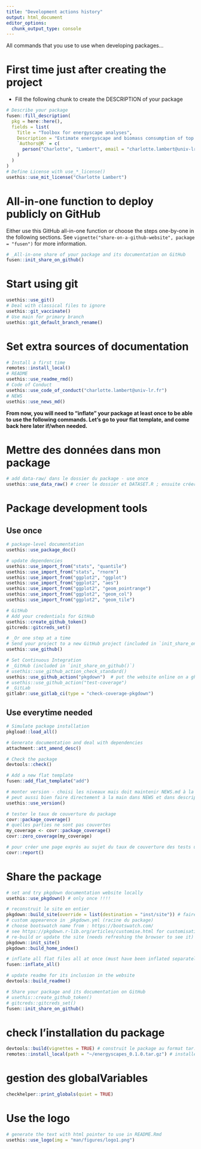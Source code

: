 ```yaml
---
title: "Development actions history"
output: html_document
editor_options: 
  chunk_output_type: console
---
```


All commands that you use to use when developing packages...

# First time just after creating the project

- Fill the following chunk to create the DESCRIPTION of your package

```r
# Describe your package
fusen::fill_description(
  pkg = here::here(),
  fields = list(
    Title = "Toolbox for energyscape analyses",
    Description = "Estimate energyscape and biomass consumption of top predators from allometric relationships.",
    `Authors@R` = c(
      person("Charlotte", "Lambert", email = "charlotte.lambert@univ-lr.fr", role = c("aut", "cre"), comment = c(ORCID = "0000-0002-1128-5262"))
    )
  )
)
# Define License with use_*_license()
usethis::use_mit_license("Charlotte Lambert")
```

# All-in-one function to deploy publicly on GitHub

Either use this GitHub all-in-one function or choose the steps one-by-one in the following sections.
See `vignette("share-on-a-github-website", package = "fusen")` for more information.

```r
# _All-in-one share of your package and its documentation on GitHub
fusen::init_share_on_github()
```


# Start using git

```r
usethis::use_git()
# Deal with classical files to ignore
usethis::git_vaccinate()
# Use main for primary branch
usethis::git_default_branch_rename()
```

# Set extra sources of documentation

```r
# Install a first time
remotes::install_local()
# README
usethis::use_readme_rmd()
# Code of Conduct
usethis::use_code_of_conduct("charlotte.lambert@univ-lr.fr")
# NEWS
usethis::use_news_md()
```

**From now, you will need to "inflate" your package at least once to be able to use the following commands. Let's go to your flat template, and come back here later if/when needed.**

# Mettre des données dans mon package

```r
# add data-raw/ dans le dossier du package - use once
usethis::use_data_raw() # creer le dossier et DATASET.R ; ensuite créer des scripts R pour les transformer

```

# Package development tools
## Use once

```r

# package-level documentation
usethis::use_package_doc()

# update dependencies
usethis::use_import_from("stats", "quantile")
usethis::use_import_from("stats", "rnorm")
usethis::use_import_from("ggplot2", "ggplot")
usethis::use_import_from("ggplot2", "aes")
usethis::use_import_from("ggplot2", "geom_pointrange")
usethis::use_import_from("ggplot2", "geom_col")
usethis::use_import_from("ggplot2", "geom_tile")

# GitHub
# Add your credentials for GitHub
usethis::create_github_token()
gitcreds::gitcreds_set()

# _Or one step at a time
# Send your project to a new GitHub project (included in `init_share_on_github()`)
usethis::use_github()

# Set Continuous Integration
# _GitHub (included in `init_share_on_github()`)
# usethis::use_github_action_check_standard()
usethis::use_github_action("pkgdown")  # put the website online on a gh-pages
# usethis::use_github_action("test-coverage")
# _GitLab
gitlabr::use_gitlab_ci(type = "check-coverage-pkgdown")
```

## Use everytime needed

```r

# Simulate package installation
pkgload::load_all()

# Generate documentation and deal with dependencies
attachment::att_amend_desc()

# Check the package
devtools::check()

# Add a new flat template
fusen::add_flat_template("add")

# monter version - choisi les niveaux mais doit maintenir NEWS.md à la main pour noter les nouveautés. 
# peut aussi bien faire directement à la main dans NEWS et dans description, c'est aussi simple. 
usethis::use_version()

# tester le taux de couverture du package
covr::package_coverage()
# quelles parties ne sont pas couvertes
my_coverage <- covr::package_coverage()
covr::zero_coverage(my_coverage)

# pour créer une page exprès au sujet du taux de couverture des tests unitaires
covr::report()
```

# Share the package

```r
# set and try pkgdown documentation website locally
usethis::use_pkgdown() # only once !!!!

# reconstruit le site en entier
pkgdown::build_site(override = list(destination = "inst/site")) # faire dans inst/ plutot que à la racine permet que le site soit accessible en local à l'utilisateur
# custom appearence in _pkgdown.yml (racine du package)
# choose bootswatch name from : https://bootswatch.com/
# see https://pkgdown.r-lib.org/articles/customise.html for customisation options
# re-build or update the site (needs refreshing the browser to see it)
pkgdown::init_site()
pkgdown::build_home_index()

# inflate all flat files all at once (must have been inflated separately at least once)
fusen::inflate_all()

# update readme for its inclusion in the website
devtools::build_readme()

# Share your package and its documentation on GitHub
# usethis::create_github_token()
# gitcreds::gitcreds_set()
fusen::init_share_on_github()

```


# check l'installation du package

```r
devtools::build(vignettes = TRUE) # construit le package au format tar.gz
remotes::install_local(path = "~/energyscapes_0.1.0.tar.gz") # installe le package depuis le format tar.gz
```

# gestion des globalVariables

```r
checkhelper::print_globals(quiet = TRUE)
```


# Use the logo

```r
# generate the text with html pointer to use in README.Rmd
usethis::use_logo(img = "man/figures/logo1.png")
```


